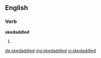 ==English==

===Verb===
'''skedaddled'''

# {{en-past of|skedaddle}}

[[de:skedaddled]]
[[mg:skedaddled]]
[[vi:skedaddled]]
